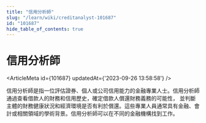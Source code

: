 ```yaml
---
title: "信用分析師"
slug: "/learn/wiki/creditanalyst-101687"
id: "101687"
hide_table_of_contents: true
---
```



# 信用分析師

<ArticleMeta id={101687} updatedAt={'2023-09-26 13:58:58'} />
<div className='border-solid border-b border-t-0 my-4 border-[var(--ifm-color-gray-300)]' />

信用分析師是指一位評估證券、個人或公司信用能力的金融專業人士。信用分析師通過查看借款人的財務和信用歷史，確定借款人償還財務義務的可能性， 並判斷主體的財務健康狀況和經濟環境是否有利於償還。這些專業人員通常具有金融、會計或相關領域的學術背景。信用分析師可以在不同的金融機構找到工作。
